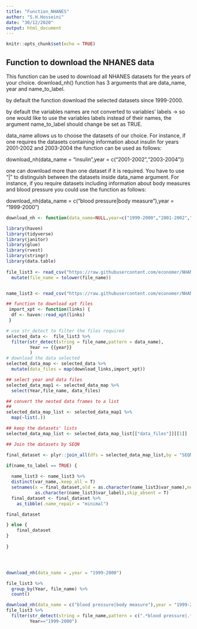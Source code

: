 ```yaml
---
title: "Function_NHANES"
author: "S.H.Hosseini"
date: "30/12/2020"
output: html_document
---
```


```r
knitr::opts_chunk$set(echo = TRUE)
```

## Function to download the NHANES data

This function can be used to download all NHANES datasets for the years of your choice. download_nh() function has 3 arguments that are data_name, year and name_to_label. 

by default the function download the selected datasets since 1999-2000. 

by default the variables names are not converted to variables' labels -> so one would like to use the variables labels instead of their names, the argument name_to_label should change be set as TRUE.

data_name allows us to choose the datasets of our choice. For instance, if one requires the datasets containing information about insulin for years 2001-2002 and 2003-2004 the function can be used as follows: 

download_nh(data_name = "insulin",year = c("2001-2002","2003-2004"))

one can download more than one dataset if it is required. You have to use "|" to distinguish between the datasets inside data_name argument. For instance, if you require datasets including information about body measures and blood pressure you could use the function as follows: 

download_nh(data_name = c("blood pressure|body measure"),year = "1999-2000")



```r

download_nh <- function(data_name=NULL,year=c("1999-2000","2001-2002","2003-2004","2005-2006", "2007-2008", "2009-2010", "2011-2012", "2013-2014","2015-2016","2017-2018"),name_to_label=FALSE) {

library(haven)
library(tidyverse)
library(janitor)
library(glue)
library(rvest)
library(stringr)
library(data.table)
  
file_list3 <- read_csv("https://raw.githubusercontent.com/economer/NHANES/master/file_list3.csv",progress = F) %>%
  mutate(file_name = tolower(file_name))


name_list3 <- read_csv("https://raw.githubusercontent.com/economer/NHANES/master/name_list3.csv",progress = F)

## function to download xpt files 
 import_xpt <- function(links) {
  df <- haven::read_xpt(links)
 }

# use str_detect to filter the files required
selected_data <-  file_list3 %>%
  filter(str_detect(string = file_name,pattern = data_name),
         Year == {{year}}
         ) 
# download the data selected 
selected_data_map <- selected_data %>%
  mutate(data_files = map(download_links,import_xpt))

## select year and data files
selected_data_map1 <- selected_data_map %>%
  select(Year,file_name, data_files) 

## convert the nested data frames to a list
## 
selected_data_map_list <- selected_data_map1 %>%
  map(~list(.))

## keep the datasets' lists 
selected_data_map_list <- selected_data_map_list[["data_files"]][[1]]

## Join the datasets by SEQN

final_dataset <- plyr::join_all(dfs = selected_data_map_list,by = "SEQN",type = "full")

if(name_to_label == TRUE) {
  
  name_list3 <- name_list3 %>%
  distinct(var_name,.keep_all = T)
  setnames(x = final_dataset,old = as.character(name_list3$var_name),new =
           as.character(name_list3$var_label),skip_absent = T)
  final_dataset <- final_dataset %>%
    as_tibble(.name_repair = "minimal")

final_dataset

} else {
    final_dataset
}
  
} 




download_nh(data_name = ,year = "1999-2000")

file_list3 %>%
  group_by(Year, file_name) %>%
  count()

download_nh(data_name = c("blood pressure|body measure"),year = "1999-2000")
file_list3 %>%
  filter(str_detect(string = file_name,pattern = c(".*blood pressure|.*body measure.*")),
         Year=="1999-2000")
```
